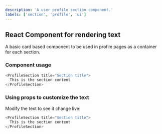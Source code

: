 ```yaml
---
description: 'A user profile section component.'
labels: ['section', 'profile', 'ui']
---
```



## React Component for rendering text

A basic card based component to be used in profile pages as a container for each section.

### Component usage
```js
<ProfileSection title="Section title">
  This is the section content
</ProfileSection>
```

### Using props to customize the text

Modify the text to see it change live:
```js live
<ProfileSection title="Section title">
  This is the section content
</ProfileSection>
```
